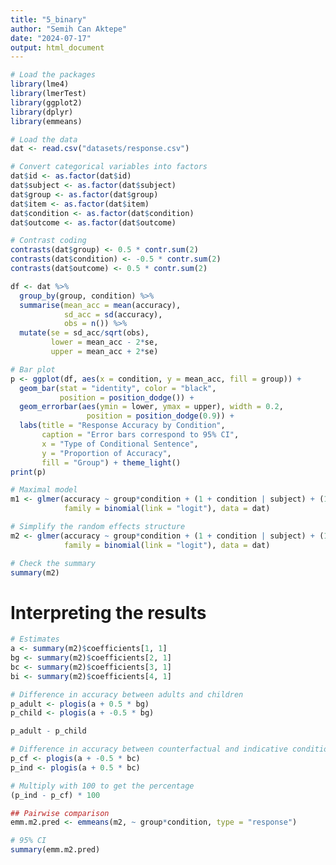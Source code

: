 ```yaml
---
title: "5_binary"
author: "Semih Can Aktepe"
date: "2024-07-17"
output: html_document
---
```


```r
# Load the packages
library(lme4)
library(lmerTest)
library(ggplot2)
library(dplyr)
library(emmeans)
```

```r
# Load the data
dat <- read.csv("datasets/response.csv")
```

```r
# Convert categorical variables into factors
dat$id <- as.factor(dat$id)
dat$subject <- as.factor(dat$subject)
dat$group <- as.factor(dat$group)
dat$item <- as.factor(dat$item)
dat$condition <- as.factor(dat$condition)
dat$outcome <- as.factor(dat$outcome)
```

```r
# Contrast coding
contrasts(dat$group) <- 0.5 * contr.sum(2)
contrasts(dat$condition) <- -0.5 * contr.sum(2)
contrasts(dat$outcome) <- 0.5 * contr.sum(2)
```

```r
df <- dat %>%
  group_by(group, condition) %>% 
  summarise(mean_acc = mean(accuracy),
            sd_acc = sd(accuracy),
            obs = n()) %>% 
  mutate(se = sd_acc/sqrt(obs),
         lower = mean_acc - 2*se,
         upper = mean_acc + 2*se)
```

```r
# Bar plot
p <- ggplot(df, aes(x = condition, y = mean_acc, fill = group)) + 
  geom_bar(stat = "identity", color = "black", 
           position = position_dodge()) +
  geom_errorbar(aes(ymin = lower, ymax = upper), width = 0.2,
                 position = position_dodge(0.9)) +
  labs(title = "Response Accuracy by Condition",
       caption = "Error bars correspond to 95% CI",
       x = "Type of Conditional Sentence",
       y = "Proportion of Accuracy",
       fill = "Group") + theme_light()
print(p)
```

```r
# Maximal model
m1 <- glmer(accuracy ~ group*condition + (1 + condition | subject) + (1 + group | item),
            family = binomial(link = "logit"), data = dat)
```

```r
# Simplify the random effects structure
m2 <- glmer(accuracy ~ group*condition + (1 + condition | subject) + (1 | item),
            family = binomial(link = "logit"), data = dat)
```

```r
# Check the summary
summary(m2)
```

# Interpreting the results

```r
# Estimates
a <- summary(m2)$coefficients[1, 1]
bg <- summary(m2)$coefficients[2, 1]
bc <- summary(m2)$coefficients[3, 1]
bi <- summary(m2)$coefficients[4, 1]
```

```r
# Difference in accuracy between adults and children
p_adult <- plogis(a + 0.5 * bg)
p_child <- plogis(a + -0.5 * bg)

p_adult - p_child
```

```r
# Difference in accuracy between counterfactual and indicative conditionals
p_cf <- plogis(a + -0.5 * bc)
p_ind <- plogis(a + 0.5 * bc)

# Multiply with 100 to get the percentage
(p_ind - p_cf) * 100 
```

```r
## Pairwise comparison
emm.m2.pred <- emmeans(m2, ~ group*condition, type = "response")

# 95% CI
summary(emm.m2.pred)
```
